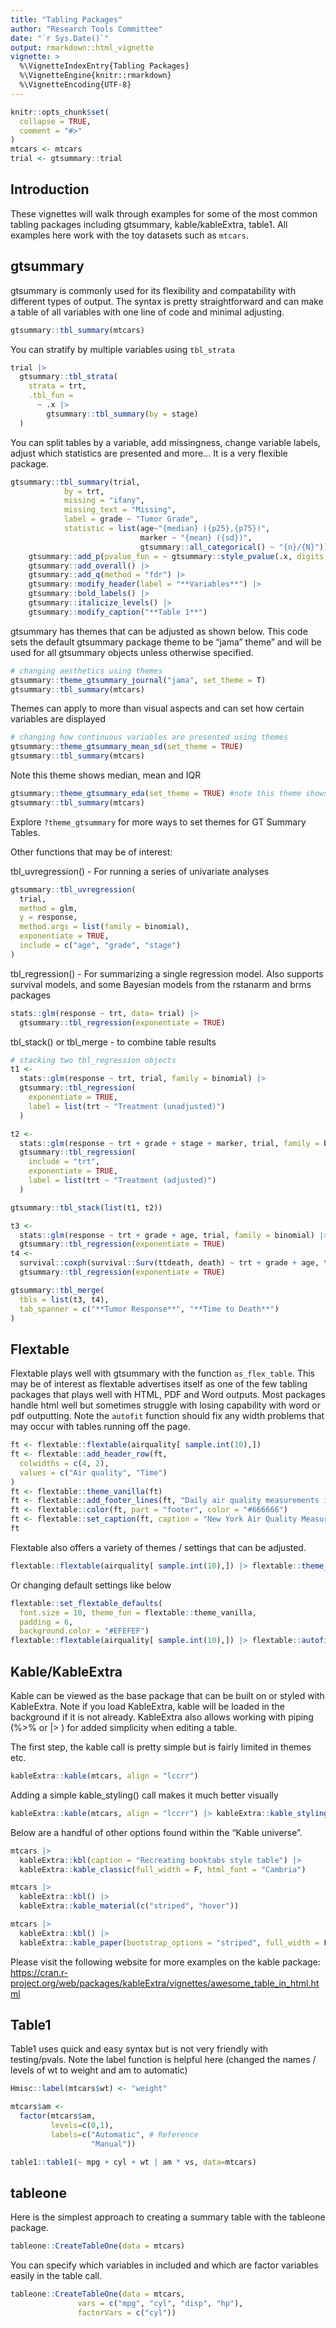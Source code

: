 ```yaml
---
title: "Tabling Packages"
author: "Research Tools Committee"
date: "`r Sys.Date()`"
output: rmarkdown::html_vignette
vignette: >
  %\VignetteIndexEntry{Tabling Packages}
  %\VignetteEngine{knitr::rmarkdown}
  %\VignetteEncoding{UTF-8}
---
```


```r
knitr::opts_chunk$set(
  collapse = TRUE,
  comment = "#>"
)
mtcars <- mtcars
trial <- gtsummary::trial
```

## Introduction

These vignettes will walk through examples for some of the most common tabling packages including gtsummary, kable/kableExtra, table1. All examples here work with the toy datasets such as `mtcars`.

## gtsummary

gtsummary is commonly used for its flexibility and compatability with different types of output. The syntax is pretty straightforward and can make a table of all variables with one line of code and minimal adjusting.

```r
gtsummary::tbl_summary(mtcars) 
```



You can stratify by multiple variables using `tbl_strata`
```r
trial |>
  gtsummary::tbl_strata(
    strata = trt,
    .tbl_fun =
      ~ .x |>
        gtsummary::tbl_summary(by = stage) 
  ) 
```


You can split tables by a variable, add missingness, change variable labels, adjust which statistics are presented and more... It is a very flexible package.
```r
gtsummary::tbl_summary(trial, 
            by = trt,
            missing = "ifany",
            missing_text = "Missing",
            label = grade ~ "Tumor Grade",
            statistic = list(age~"{median} ({p25},{p75})",
                             marker ~ "{mean} ({sd})",
                             gtsummary::all_categorical() ~ "{n}/{N}")) |>
    gtsummary::add_p(pvalue_fun = ~ gtsummary::style_pvalue(.x, digits = 2)) |>
    gtsummary::add_overall() |>
    gtsummary::add_q(method = "fdr") |>
    gtsummary::modify_header(label = "**Variables**") |>
    gtsummary::bold_labels() |>
    gtsummary::italicize_levels() |>
    gtsummary::modify_caption("**Table 1**") 
```

gtsummary has themes that can be adjusted as shown below. This code sets the default gtsummary package theme to be "jama" theme" and will be used for all gtsummary objects unless otherwise specified.

```r
# changing aesthetics using themes
gtsummary::theme_gtsummary_journal("jama", set_theme = T)
gtsummary::tbl_summary(mtcars) 
```

Themes can apply to more than visual aspects and can set how certain variables are displayed
```r
# changing how continuous variables are presented using themes
gtsummary::theme_gtsummary_mean_sd(set_theme = TRUE)
gtsummary::tbl_summary(mtcars) 
```

Note this theme shows median, mean and IQR

```r
gtsummary::theme_gtsummary_eda(set_theme = TRUE) #note this theme shows median, mean and IQR
gtsummary::tbl_summary(mtcars) 
```

Explore `?theme_gtsummary` for more ways to set themes for GT Summary Tables.

Other functions that may be of interest:

tbl_uvregression() - For running a series of univariate analyses
```r
gtsummary::tbl_uvregression(
  trial,
  method = glm,
  y = response,
  method.args = list(family = binomial),
  exponentiate = TRUE,
  include = c("age", "grade", "stage")
)
```

tbl_regression() - For summarizing a single regression model. Also supports survival models, and some Bayesian models from the rstanarm and brms packages
```r
stats::glm(response ~ trt, data= trial) |> 
  gtsummary::tbl_regression(exponentiate = TRUE)
```


tbl_stack() or tbl_merge - to combine table results
```r
# stacking two tbl_regression objects
t1 <-
  stats::glm(response ~ trt, trial, family = binomial) |>
  gtsummary::tbl_regression(
    exponentiate = TRUE,
    label = list(trt ~ "Treatment (unadjusted)")
  )

t2 <-
  stats::glm(response ~ trt + grade + stage + marker, trial, family = binomial) |>
  gtsummary::tbl_regression(
    include = "trt",
    exponentiate = TRUE,
    label = list(trt ~ "Treatment (adjusted)")
  )

gtsummary::tbl_stack(list(t1, t2))
```

```r
t3 <-
  stats::glm(response ~ trt + grade + age, trial, family = binomial) |>
  gtsummary::tbl_regression(exponentiate = TRUE)
t4 <-
  survival::coxph(survival::Surv(ttdeath, death) ~ trt + grade + age, trial) |>
  gtsummary::tbl_regression(exponentiate = TRUE)

gtsummary::tbl_merge(
  tbls = list(t3, t4),
  tab_spanner = c("**Tumor Response**", "**Time to Death**")
)
```


## Flextable

Flextable plays well with gtsummary with the function `as_flex_table`. This may be of interest as flextable advertises itself as one of the few tabling packages that plays well with HTML, PDF and Word outputs. Most packages handle html well but sometimes struggle with losing capability with word or pdf outputting. Note the `autofit` function should fix any width problems that may occur with tables running off the page.

```r
ft <- flextable::flextable(airquality[ sample.int(10),])
ft <- flextable::add_header_row(ft,
  colwidths = c(4, 2),
  values = c("Air quality", "Time")
)
ft <- flextable::theme_vanilla(ft)
ft <- flextable::add_footer_lines(ft, "Daily air quality measurements in New York, May to September 1973.")
ft <- flextable::color(ft, part = "footer", color = "#666666")
ft <- flextable::set_caption(ft, caption = "New York Air Quality Measurements")
ft
```

Flextable also offers a variety of themes / settings that can be adjusted.

```r
flextable::flextable(airquality[ sample.int(10),]) |> flextable::theme_box()
```

Or changing default settings like below

```r
flextable::set_flextable_defaults(
  font.size = 10, theme_fun = flextable::theme_vanilla,
  padding = 6,
  background.color = "#EFEFEF")
flextable::flextable(airquality[ sample.int(10),]) |> flextable::autofit()
```

## Kable/KableExtra

Kable can be viewed as the base package that can be built on or styled with KableExtra. Note if you load KableExtra, kable will be loaded in the background if it is not already. KableExtra also allows working with piping (%\>%  or |\> ) for added simplicity when editing a table.

The first step, the kable call is pretty simple but is fairly limited in themes etc.

```r
kableExtra::kable(mtcars, align = "lccrr")
```

Adding a simple kable_styling() call makes it much better visually

```r
kableExtra::kable(mtcars, align = "lccrr") |> kableExtra::kable_styling()
```

Below are a handful of other options found within the "Kable universe".

```r
mtcars |>
  kableExtra::kbl(caption = "Recreating booktabs style table") |>
  kableExtra::kable_classic(full_width = F, html_font = "Cambria")
```

```r
mtcars |>
  kableExtra::kbl() |>
  kableExtra::kable_material(c("striped", "hover"))
```

```r
mtcars |>
  kableExtra::kbl() |>
  kableExtra::kable_paper(bootstrap_options = "striped", full_width = F)
```

Please visit the following website for more examples on the kable package: <https://cran.r-project.org/web/packages/kableExtra/vignettes/awesome_table_in_html.html>

## Table1
Table1 uses quick and easy syntax but is not very friendly with testing/pvals. Note the label function is helpful here (changed the names / levels of wt to weight and am to automatic)

```r
Hmisc::label(mtcars$wt) <- "weight"

mtcars$am <- 
  factor(mtcars$am, 
         levels=c(0,1),
         labels=c("Automatic", # Reference
                  "Manual"))

table1::table1(~ mpg + cyl + wt | am * vs, data=mtcars)
```

## tableone
Here is the simplest approach to creating a summary table with the tableone package.
```r
tableone::CreateTableOne(data = mtcars)
```

You can specify which variables in included and which are factor variables easily in the table call.
```r
tableone::CreateTableOne(data = mtcars,
               vars = c("mpg", "cyl", "disp", "hp"),
               factorVars = c("cyl"))
```




